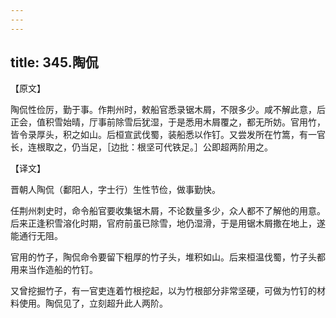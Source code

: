 ```yaml
---
---
---
```

title: 345.陶侃
---



【原文】

陶侃性俭厉，勤于事。作荆州时，敕船官悉录锯木屑，不限多少。咸不解此意，后正会，值积雪始晴，厅事前除雪后犹湿，于是悉用木屑覆之，都无所妨。官用竹，皆令录厚头，积之如山。后桓宣武伐蜀，装船悉以作钉。又尝发所在竹篙，有一官长，连根取之，仍当足，［边批：根坚可代铁足。］公即超两阶用之。

【译文】

晋朝人陶侃（鄱阳人，字士行）生性节俭，做事勤快。

任荆州刺史时，命令船官要收集锯木屑，不论数量多少，众人都不了解他的用意。后来正逢积雪溶化时期，官府前虽已除雪，地仍湿滑，于是用锯木屑撒在地上，遂能通行无阻。

官用的竹子，陶侃命令要留下粗厚的竹子头，堆积如山。后来桓温伐蜀，竹子头都用来当作造船的竹钉。

又曾挖掘竹子，有一官吏连着竹根挖起，以为竹根部分非常坚硬，可做为竹钉的材料使用。陶侃见了，立刻超升此人两阶。